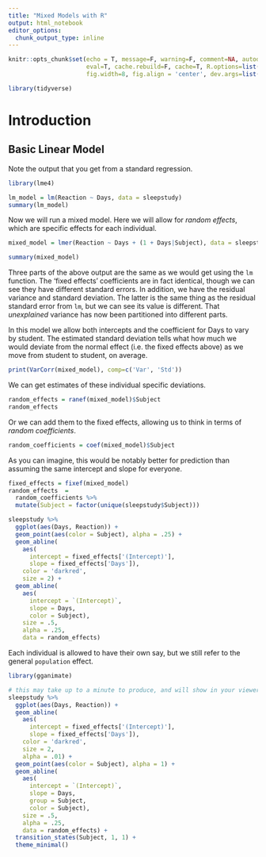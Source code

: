 ```yaml
---
title: "Mixed Models with R"
output: html_notebook
editor_options: 
  chunk_output_type: inline
---
```



```r
knitr::opts_chunk$set(echo = T, message=F, warning=F, comment=NA, autodep=F, 
                      eval=T, cache.rebuild=F, cache=T, R.options=list(width=120), 
                      fig.width=8, fig.align = 'center', dev.args=list(bg = 'transparent'), dev='svglite')
```

```r
library(tidyverse)
```


# Introduction

## Basic Linear Model

Note the output that you get from a standard regression.

```r
library(lme4)

lm_model = lm(Reaction ~ Days, data = sleepstudy)
summary(lm_model)
```

Now we will run a mixed model.  Here we will allow for *random effects*, which are specific effects for each individual.

```r
mixed_model = lmer(Reaction ~ Days + (1 + Days|Subject), data = sleepstudy)

summary(mixed_model)
```

Three parts of the above output are the same as we would get using the `lm` function.  The 'fixed effects' coefficients are in fact identical, though we can see they have different standard errors.  In addition, we have the residual variance and standard deviation.  The latter is the same thing as the residual standard error from `lm`, but we can see its value is different.  That *unexplained* variance has now been partitioned into different parts.

In this model we allow both intercepts and the coefficient for Days to vary by student.  The estimated standard deviation tells what how much we would deviate from the normal effect (i.e. the fixed effects above) as we move from student to student, on average.

```r
print(VarCorr(mixed_model), comp=c('Var', 'Std')) 
```


We can get estimates of these individual specific deviations.

```r
random_effects = ranef(mixed_model)$Subject
random_effects
```

Or we can add them to the fixed effects, allowing us to think in terms of *random coefficients*.

```r
random_coefficients = coef(mixed_model)$Subject
```

As you can imagine, this would be notably better for prediction than assuming the same intercept and slope for everyone.

```r
fixed_effects = fixef(mixed_model)
random_effects  = 
  random_coefficients %>% 
  mutate(Subject = factor(unique(sleepstudy$Subject)))

sleepstudy %>% 
  ggplot(aes(Days, Reaction)) +
  geom_point(aes(color = Subject), alpha = .25) +
  geom_abline(
    aes(
      intercept = fixed_effects['(Intercept)'],
      slope = fixed_effects['Days']),
    color = 'darkred',
    size = 2) +
  geom_abline(
    aes(
      intercept = `(Intercept)`, 
      slope = Days,
      color = Subject),
    size = .5,
    alpha = .25,
    data = random_effects) 
```


Each individual is allowed to have their own say, but we still refer to the general `population` effect.

```r
library(gganimate)

# this may take up to a minute to produce, and will show in your viewer
sleepstudy %>% 
  ggplot(aes(Days, Reaction)) +
  geom_abline(
    aes(
      intercept = fixed_effects['(Intercept)'],
      slope = fixed_effects['Days']),
    color = 'darkred',
    size = 2,
    alpha = .01) +
  geom_point(aes(color = Subject), alpha = 1) +
  geom_abline(
    aes(
      intercept = `(Intercept)`, 
      slope = Days,
      group = Subject,
      color = Subject),
    size = .5,
    alpha = .25,
    data = random_effects) + 
  transition_states(Subject, 1, 1) +
  theme_minimal()
```

